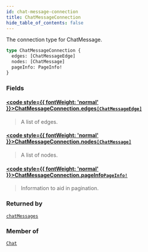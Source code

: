 ```yaml
---
id: chat-message-connection
title: ChatMessageConnection
hide_table_of_contents: false
---
```








The connection type for ChatMessage.

```graphql
type ChatMessageConnection {
  edges: [ChatMessageEdge]
  nodes: [ChatMessage]
  pageInfo: PageInfo!
}
```


### Fields

#### [<code style={{ fontWeight: 'normal' }}>ChatMessageConnection.<b>edges</b></code>](#)<Bullet />[`[ChatMessageEdge]`](/api/graphql/documentation/objects/chat-message-edge) <Badge class="secondary" text="list"/> <Badge class="secondary" text="object"/>
> A list of edges.
> 

#### [<code style={{ fontWeight: 'normal' }}>ChatMessageConnection.<b>nodes</b></code>](#)<Bullet />[`[ChatMessage]`](/api/graphql/documentation/objects/chat-message) <Badge class="secondary" text="list"/> <Badge class="secondary" text="object"/>
> A list of nodes.
> 

#### [<code style={{ fontWeight: 'normal' }}>ChatMessageConnection.<b>pageInfo</b></code>](#)<Bullet />[`PageInfo!`](/api/graphql/documentation/objects/page-info) <Badge class="secondary" text="non-null"/> <Badge class="secondary" text="object"/>
> Information to aid in pagination.
> 



### Returned by

[`chatMessages`](/api/graphql/documentation/queries/chat-messages)  <Badge class="secondary" text="query"/>

### Member of

[`Chat`](/api/graphql/documentation/objects/chat)  <Badge class="secondary" text="object"/>




